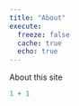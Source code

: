 ```yaml
---
title: "About"
execute:
  freeze: false
  cache: true
  echo: true
---
```


About this site

```r
1 + 1
```
